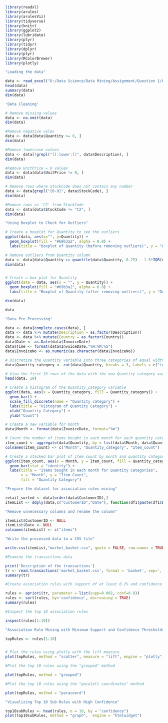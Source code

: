 ```{r}
library(readxl)
library(arules)
library(arulesViz)
library(tidyverse)
library(knitr)
library(ggplot2)
library(lubridate)
library(plyr)
library(tidyr)
library(dplyr)
library(plyr)
library(RColorBrewer)
library(plotly)
```
```{r}
"Loading the data"

data <- read_excel("D:/Data Science/Data Mining/Assignment/Question 1/Online Retail.xlsx", sheet = 1)
head(data)
summary(data)
dim(data)
```
```{r}
'Data Cleaning'

# Remove missing values
data <- na.omit(data)
dim(data)

#Remove negative vales
data <- data[data$Quantity >= 0, ]
dim(data)

#Remove lowercase values
data <- data[!grepl("[[:lower:]]", data$Description), ]
dim(data)

#Remove UnitPrice = 0 values
data <- data[data$UnitPrice != 0, ]
dim(data)

# Remove rows where StockCode does not contain any number
data <- data[grepl("[0-9]", data$StockCode), ]
dim(data)

#Remove rows as 'C2' from StockCode
data <- data[data$StockCode != "C2", ]
dim(data)
```
```{r}
"Using Boxplot to Check for Outliers"

# Create a boxplot for Quantity to see the outliers
ggplot(data, aes(x="", y=Quantity)) + 
  geom_boxplot(fill = "#69b3a2", alpha = 0.8) +
  labs(title = "Boxplot of Quantity (before removing outliers)", y = "Quantity")

# Remove outliers from Quantity column
data <- data[data$Quantity >= quantile(data$Quantity, 0.25) - 1.5*IQR(data$Quantity) & data$Quantity <= quantile(data$Quantity, 0.75) + 1.5*IQR(data$Quantity),]
dim(data)


# Create a box plot for Quantity
ggplot(data = data, aes(x = "", y = Quantity)) + 
  geom_boxplot(fill = "#69b3a2", alpha = 0.8) +
  labs(title = "Boxplot of Quantity (after removing outliers)", y = "Quantity")

dim(data)

data
```
```{r}
"Data Pre Processing"

data <- data[complete.cases(data), ]
data <- data %>% mutate(Description = as.factor(Description))
data <- data %>% mutate(Country = as.factor(Country))
data$Date <- as.Date(data$InvoiceDate)
data$Time <- format(data$InvoiceDate,"%H:%M:%S")
data$InvoiceNo <- as.numeric(as.character(data$InvoiceNo))

```
```{r}
# Discretize the Quantity variable into three categories of equal width
data$Quantity_category <- cut(data$Quantity, breaks = 3, labels = c("Low", "Medium", "High"))

# View the first 10 rows of the data with the new Quantity_category variable
head(data, 10)

# Create a histogram of the Quantity_category variable
ggplot(data, aes(x = Quantity_category, fill = Quantity_category)) +
  geom_bar() +
  scale_fill_discrete(name = "Quantity category") +
  labs(title = "Histogram of Quantity Category") +
  xlab("Quantity Category") +
  ylab("Count")

```
```{r}

# Create a new variable for month
data$Month <- format(data$InvoiceDate, format="%m")

# Count the number of items bought in each month for each quantity category
item_count <- aggregate(data$Quantity, by = list(data$Month, data$Quantity_category), FUN = sum)
colnames(item_count) <- c("Month", "Quantity_category", "Item_count")

# Create a stacked bar plot of item count by month and quantity category
ggplot(item_count, aes(x = Month, y = Item_count, fill = Quantity_category)) +
  geom_bar(stat = "identity") +
  labs(title = "Items bought in each month for Quantity Categories",
       x = "Month", y = "Item Count",
       fill = "Quantity Category")
```

```{r}
"Prepare the dataset for association rules mining"

retail_sorted <- data[order(data$CustomerID),]
itemList <- ddply(data,c("CustomerID","Date"), function(df1)paste(df1$Description, collapse = ","))
```
```{r}
"Remove unnecessary columns and rename the column"

itemList$CustomerID <- NULL
itemList$Date <- NULL
colnames(itemList) <- c("items")
```
```{r}
"Write the processed data to a CSV file"

write.csv(itemList,"market_basket.csv", quote = FALSE, row.names = TRUE)
```
```{r}
#Examine the transactions data

print('Description of the transactions')
tr <- read.transactions('market_basket.csv', format = 'basket', sep=',')
summary(tr)
```
```{r}
#Create association rules with support of at least 0.2% and confidence of at least 80%

rules <- apriori(tr, parameter = list(supp=0.002, conf=0.8))
rules <- sort(rules, by='confidence', decreasing = TRUE)
summary(rules)
```
```{r}
#Inspect the top 10 association rules

inspect(rules[1:10])
```
```{r}
"Association Rule Mining with Minimum Support and Confidence Thresholds"

topRules <- rules[1:10]


# Plot the rules using plotly with the lift measure
plot(topRules, method = "scatter", measure = "lift", engine = "plotly", max = 1000, jitter = 0.1)
```
```{r}
#Plot the top 10 rules using the "grouped" method

plot(topRules, method = "grouped")
```

```{r}
#Plot the top 10 rules using the "paralell coordinates" method

plot(topRules, method = "paracoord")
```
```{r}
"Visualizing Top 10 Sub-Rules with High Confidence"

top10subRules <- head(rules, n = 10, by = "confidence")
plot(top10subRules, method = "graph",  engine = "htmlwidget")
```


